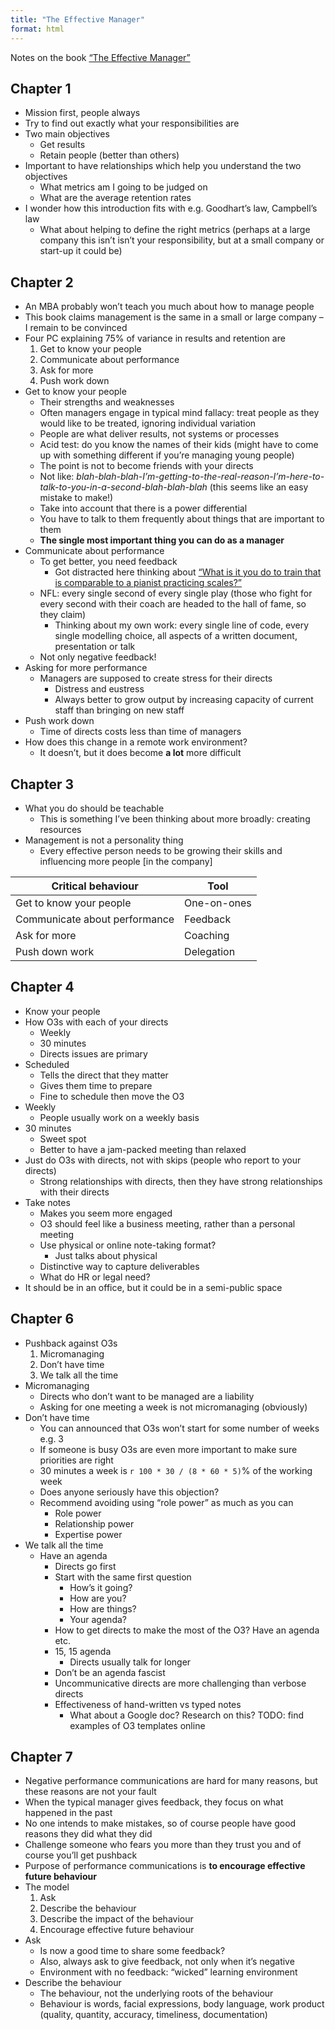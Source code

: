 ```yaml
---
title: "The Effective Manager"
format: html
---
```


Notes on the book ["The Effective Manager"](https://www.manager-tools.com/products/effective-manager-book-second-edition)

## Chapter 1

* Mission first, people always
* Try to find out exactly what your responsibilities are
* Two main objectives
    * Get results
    * Retain people (better than others)
* Important to have relationships which help you understand the two objectives
    * What metrics am I going to be judged on
    * What are the average retention rates
* I wonder how this introduction fits with e.g. Goodhart's law, Campbell's law
    * What about helping to define the right metrics (perhaps at a large company this isn't isn't your responsibility, but at a small company or start-up it could be)

## Chapter 2

* An MBA probably won't teach you much about how to manage people
* This book claims management is the same in a small or large company -- I remain to be convinced
* Four PC explaining 75% of variance in results and retention are
    1.  Get to know your people
    2.  Communicate about performance
    3.  Ask for more
    4.  Push work down
* Get to know your people
    * Their strengths and weaknesses
    * Often managers engage in typical mind fallacy: treat people as they would like to be treated, ignoring individual variation
    * People are what deliver results, not systems or processes
    * Acid test: do you know the names of their kids (might have to come up with something different if you're managing young people)
    * The point is not to become friends with your directs
    * Not like: *blah-blah-blah-I'm-getting-to-the-real-reason-I'm-here-to-talk-to-you-in-a-second-blah-blah-blah* (this seems like an easy mistake to make!)
    * Take into account that there is a power differential
    * You have to talk to them frequently about things that are important to them
    * **The single most important thing you can do as a manager**
* Communicate about performance
    * To get better, you need feedback
        * Got distracted here thinking about ["What is it you do to train that is comparable to a pianist practicing scales?"](https://marginalrevolution.com/marginalrevolution/2019/07/how-i-practice-at-what-i-do.html)
    * NFL: every single second of every single play (those who fight for every second with their coach are headed to the hall of fame, so they claim)
        * Thinking about my own work: every single line of code, every single modelling choice, all aspects of a written document, presentation or talk
    * Not only negative feedback!
* Asking for more performance
    * Managers are supposed to create stress for their directs
        * Distress and eustress
        * Always better to grow output by increasing capacity of current staff than bringing on new staff
* Push work down
    * Time of directs costs less than time of managers
* How does this change in a remote work environment?
    * It doesn't, but it does become **a lot** more difficult

## Chapter 3

* What you do should be teachable
    * This is something I've been thinking about more broadly: creating resources
* Management is not a personality thing
    * Every effective person needs to be growing their skills and influencing more people \[in the company\]

| Critical behaviour            | Tool        |
|-------------------------------|-------------|
| Get to know your people       | One-on-ones |
| Communicate about performance | Feedback    |
| Ask for more                  | Coaching    |
| Push down work                | Delegation  |

## Chapter 4

* Know your people
* How O3s with each of your directs
    * Weekly
    * 30 minutes
    * Directs issues are primary
* Scheduled
    * Tells the direct that they matter
    * Gives them time to prepare
    * Fine to schedule then move the O3
* Weekly
    * People usually work on a weekly basis
* 30 minutes
    * Sweet spot
    * Better to have a jam-packed meeting than relaxed
* Just do O3s with directs, not with skips (people who report to your directs)
    * Strong relationships with directs, then they have strong relationships with their directs
* Take notes
    * Makes you seem more engaged
    * O3 should feel like a business meeting, rather than a personal meeting
    * Use physical or online note-taking format?
        * Just talks about physical
    * Distinctive way to capture deliverables
    * What do HR or legal need?
* It should be in an office, but it could be in a semi-public space

## Chapter 6

* Pushback against O3s
    1.  Micromanaging
    2.  Don't have time
    3.  We talk all the time
* Micromanaging
    * Directs who don't want to be managed are a liability
    * Asking for one meeting a week is not micromanaging (obviously)
* Don't have time
    * You can announced that O3s won't start for some number of weeks e.g. 3
    * If someone is busy O3s are even more important to make sure priorities are right
    * 30 minutes a week is `r 100 * 30 / (8 * 60 * 5)`% of the working week
    * Does anyone seriously have this objection?
    * Recommend avoiding using "role power" as much as you can
        * Role power
        * Relationship power
        * Expertise power
* We talk all the time
    * Have an agenda
        * Directs go first
        * Start with the same first question
            * How's it going?
            * How are you?
            * How are things?
            * Your agenda?
        * How to get directs to make the most of the O3? Have an agenda etc.
        * 15, 15 agenda
            * Directs usually talk for longer
        * Don't be an agenda fascist
        * Uncommunicative directs are more challenging than verbose directs
        * Effectiveness of hand-written vs typed notes
            * What about a Google doc? Research on this? TODO: find examples of O3 templates online

## Chapter 7

* Negative performance communications are hard for many reasons, but these reasons are not your fault
* When the typical manager gives feedback, they focus on what happened in the past
* No one intends to make mistakes, so of course people have good reasons they did what they did
* Challenge someone who fears you more than they trust you and of course you'll get pushback
* Purpose of performance communications is **to encourage effective future behaviour**
* The model
  1. Ask
  2. Describe the behaviour
  3. Describe the impact of the behaviour
  4. Encourage effective future behaviour
* Ask
  * Is now a good time to share some feedback?
  * Also, always ask to give feedback, not only when it's negative
  * Environment with no feedback: "wicked" learning environment
* Describe the behaviour
  * The behaviour, not the underlying roots of the behaviour
  * Behaviour is words, facial expressions, body language, work product (quality, quantity, accuracy, timeliness, documentation)


